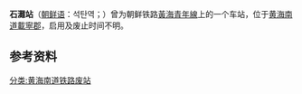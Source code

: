 {{朝鮮半島車站資訊
|公司色 = black
|文字色 = 
|站名 = 石灘站
|圖片 = 
|pxl = 
|圖片說明 =
|前一站 = [[廣灘站|廣灘]]
|前一站距離 = 
|後一站距離 = 
|後一站 = [[花山站_(黃海南道)|花山]]
|諺文 = 석탄역
|朝鮮漢字 = 石灘驛
|文觀部式 = 
|馬-賴式 =
|副站名 = 
|車站編號 = 
|停站路線數 = 
|所屬公司 = [[朝鲜民主主义人民共和国铁道省|朝鲜民主主义人民共和国铁道省]]
|所屬路線 = [[黃海青年線|黃海青年線]]
|距離 = 
|起點站 = [[海州青年站|海州青年]]
|所在地 =[[黄海南道|黄海南道]][[載寧郡|載寧郡]]
|車站構造 = 地面车站
|月台配置 = 
|啟用年月日 =  
|廢站年月日 = 
|上下車人次 = 
|統計年度 = 
|轉車 = 
|備註 = 
|全寬備註 = 
}}

'''石灘站'''（[[朝鲜语|朝鲜语]]：석탄역；{{lang|ko|石灘驛}}）曾为朝鲜铁路[[黃海青年線|黃海青年線]]上的一个车站，位于[[黄海南道|黄海南道]][[載寧郡|載寧郡]]，启用及废止时间不明。

==参考资料==
{{reflist}}

{{黃海青年線}}

[[分类:黄海南道铁路废站|分类:黄海南道铁路废站]]